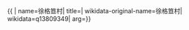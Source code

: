 {{ {{{1|PRC admin/showdata}}}|
name=徐格笪村|
title=|
wikidata-original-name=徐格笪村|
wikidata=q13809349|
arg={{{arg|}}}}}